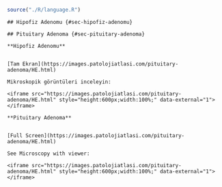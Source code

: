


```r

source("./R/language.R")

```




```asis

## Hipofiz Adenomu {#sec-hipofiz-adenomu} 

```




```asis

## Pituitary Adenoma {#sec-pituitary-adenoma} 

```




```asis

**Hipofiz Adenomu**


[Tam Ekran](https://images.patolojiatlasi.com/pituitary-adenoma/HE.html)

Mikroskopik görüntüleri inceleyin:

<iframe src="https://images.patolojiatlasi.com/pituitary-adenoma/HE.html" style="height:600px;width:100%;" data-external="1"></iframe>

```




```asis

**Pituitary Adenoma**


[Full Screen](https://images.patolojiatlasi.com/pituitary-adenoma/HE.html)

See Microscopy with viewer: 

<iframe src="https://images.patolojiatlasi.com/pituitary-adenoma/HE.html" style="height:600px;width:100%;" data-external="1"></iframe>

```



